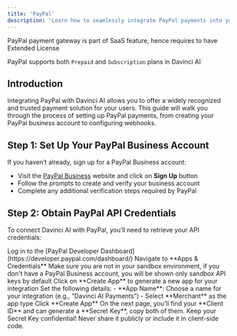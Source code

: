 ```yaml
---
title: 'PayPal'
description: 'Learn how to seamlessly integrate PayPal payments into your Davinci AI platform, enabling secure and convenient transactions for your users.'
---
```


<Warning>PayPal payment gateway is part of SaaS feature, hence requires to have Extended License</Warning>

<Note>PayPal supports both `Prepaid` and `Subscription` plans in Davinci AI</Note>

## Introduction

Integrating PayPal with Davinci AI allows you to offer a widely recognized and trusted payment solution for your users. This guide will walk you through the process of setting up PayPal payments, from creating your PayPal business account to configuring webhooks.

## Step 1: Set Up Your PayPal Business Account

If you haven’t already, sign up for a PayPal Business account:

- Visit the [PayPal Business](https://www.paypal.com/us/business) website and click on **Sign Up** button
- Follow the prompts to create and verify your business account
- Complete any additional verification steps required by PayPal


## Step 2: Obtain PayPal API Credentials

To connect Davinci AI with PayPal, you’ll need to retrieve your API credentials:

<Steps>
  <Step title="Step 1">
    Log in to the [PayPal Developer Dashboard](https://developer.paypal.com/dashboard/)    
  </Step>
  <Step title="Step 2">
    Navigate to **Apps & Credentials**
    <Warning>Make sure you are not in your sandbox environment, if you don't have a PayPal Business account, you will be shown only sandbox API keys by default</Warning>
  </Step>
  <Step title="Step 3">
    Click on **Create App** to generate a new app for your integration
  </Step>
   <Step title="Step 4">
   Set the following details:
   - **App Name**: Choose a name for your integration (e.g., “Davinci AI Payments”)
   - Select **Merchant** as the app type
  </Step>
  <Step title="Step 5">
    Click **Create App**
  </Step>
  <Step title="Step 5">
    On the next page, you’ll find your **Client ID** and can generate a **Secret Key**, copy both of them. 
  </Step>
</Steps>
<Note>Keep your Secret Key confidential! Never share it publicly or include it in client-side code.</Note>